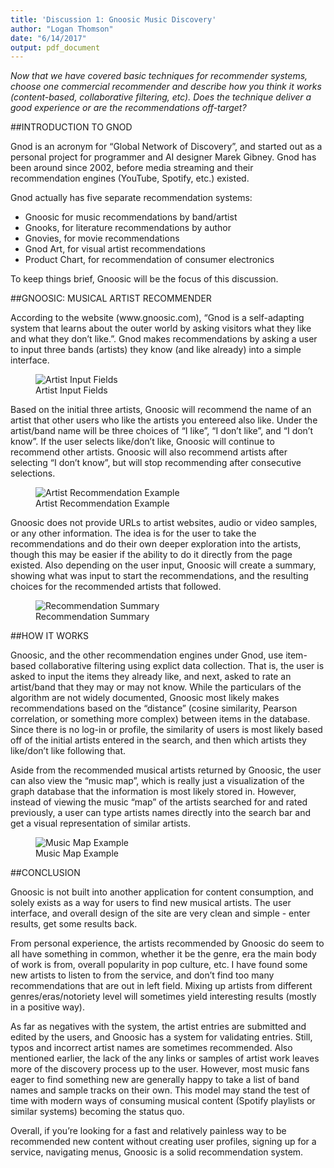 ```yaml
---
title: 'Discussion 1: Gnoosic Music Discovery'
author: "Logan Thomson"
date: "6/14/2017"
output: pdf_document
---
```


*Now that we have covered basic techniques for recommender systems, choose one commercial recommender and describe how you think it works (content-based, collaborative filtering, etc). Does the technique deliver a good experience or are the recommendations off-target?*

##INTRODUCTION TO GNOD  

Gnod is an acronym for "Global Network of Discovery", and started out as a personal project for programmer  and AI designer Marek Gibney. Gnod has been around since 2002, before media streaming and their recommendation engines (YouTube, Spotify, etc.) existed.  

Gnod actually has five separate recommendation systems: 

- Gnoosic for music recommendations by band/artist
- Gnooks, for literature recommendations by author
- Gnovies, for movie recommendations
- Gnod Art, for visual artist recommendations
- Product Chart, for recommendation of consumer electronics  

To keep things brief, Gnoosic will be the focus of this discussion.  

##GNOOSIC: MUSICAL ARTIST RECOMMENDER  

According to the website (www.gnoosic.com), "Gnod is a self-adapting system that learns about the outer world by asking visitors what they like and what they don't like.". Gnod makes recommendations by asking a user to input three bands (artists) they know (and like already) into a simple interface.  

![Artist Input Fields](gnoosic_1.png)  

Based on the initial three artists, Gnoosic will recommend the name of an artist that other users who like the artists you entereed also like. Under the artist/band name will be three choices of "I like", "I don't like", and "I don't know". If the user selects like/don't like, Gnoosic will continue to recommend other artists. Gnoosic will also recommend artists after selecting "I don't know", but will stop recommending after consecutive selections. 

![Artist Recommendation Example](gnoosic_2.png)  

Gnoosic does not provide URLs to artist websites, audio or video samples, or any other information. The idea is for the user to take the recommendations and do their own deeper exploration into the artists, though this may be easier if the ability to do it directly from the page existed. Also depending on the user input, Gnoosic will create a summary, showing what was input to start the recommendations, and the resulting choices for the recommended artists that followed.  

![Recommendation Summary](gnoosic_3.png)  

##HOW IT WORKS  

Gnoosic, and the other recommendation engines under Gnod, use item-based collaborative filtering using explict data collection. That is, the user is asked to input the items they already like, and next, asked to rate an artist/band that they may or may not know. While the particulars of the algorithm are not widely documented, Gnoosic most likely makes recommendations based on the "distance" (cosine similarity, Pearson correlation, or something more complex) between items in the database. Since there is no log-in or profile, the similarity of users is most likely based off of the initial artists entered in the search, and then which artists they like/don't like following that.  

Aside from the recommended musical artists returned by Gnoosic, the user can also view the "music map", which is really just a visualization of the graph database that the information is most likely stored in. However, instead of viewing the music "map" of the artists searched for and rated previously, a user can type artists names directly into the search bar and get a visual representation of similar artists.

![Music Map Example](gnoosic_4.png)  

##CONCLUSION  

Gnoosic is not built into another application for content consumption, and solely exists as a way for users to find new musical artists. The user interface, and overall design of the site are very clean and simple - enter results, get some results back.  

From personal experience, the artists recommended by Gnoosic do seem to all have something in common, whether it be the genre, era the main body of work is from, overall popularity in pop culture, etc. I have found some new artists to listen to from the service, and don't find too many recommendations that are out in left field. Mixing up artists from different genres/eras/notoriety level will sometimes yield interesting results (mostly in a positive way). 

As far as negatives with the system, the artist entries are submitted and edited by the users, and Gnoosic has a system for validating entries. Still, typos and incorrect artist names are sometimes recommended. Also mentioned earlier, the lack of the any links or samples of artist work leaves more of the discovery process up to the user. However, most music fans eager to find something new are generally happy to take a list of band names and sample tracks on their own.  This model may stand the test of time with modern ways of consuming musical content (Spotify playlists or similar systems) becoming the status quo.  

Overall, if you're looking for a fast and relatively painless way to be recommended new content without creating user profiles, signing up for a service, navigating menus, Gnoosic is a solid recommendation system.  